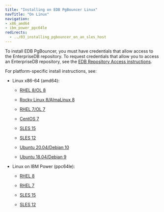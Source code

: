 ```yaml
---
title: "Installing on EDB PgBouncer Linux"
navTitle: "On Linux"
navigation:
- x86_amd64
- ibm_power_ppc64le
redirects:
  - ../03_installing_pgbouncer_on_an_sles_host
---
```



To install EDB PgBouncer, you must have credentials that allow access to the EnterpriseDB repository. To request credentials that allow you to access an EnterpriseDB repository, see the [EDB Repository Access instructions](https://www.enterprisedb.com/repository-access-request).

For platform-specific install instructions, see:

- Linux x86-64 (amd64):
  - [RHEL 8/OL 8](x86_amd64/01_pgbouncer_rhel8_x86)

  - [Rocky Linux 8/AlmaLinux 8](x86_amd64/02_pgbouncer_other_linux8_x86)
  - [RHEL 7/OL 7](x86_amd64/03_pgbouncer_rhel7_x86)
  - [CentOS 7](x86_amd64/04_pgbouncer_centos7_x86)
  - [SLES 15](x86_amd64/05_pgbouncer_sles15_x86)
  - [SLES 12](x86_amd64/06_pgbouncer_sles12_x86)
  - [Ubuntu 20.04/Debian 10](x86_amd64/07_pgbouncer_ubuntu20_deb10_x86)
  - [Ubuntu 18.04/Debian 9](x86_amd64/08_pgbouncer_ubuntu18_deb9_x86)

- Linux on IBM Power (ppc64le):
  - [RHEL 8](ibm_power_ppc64le/09_pgbouncer_rhel8_ppcle)

  - [RHEL 7](ibm_power_ppc64le/10_pgbouncer_rhel7_ppcle)
  - [SLES 15](ibm_power_ppc64le/11_pgbouncer_sles15_ppcle)
  - [SLES 12](ibm_power_ppc64le/12_pgbouncer_sles12_ppcle)




